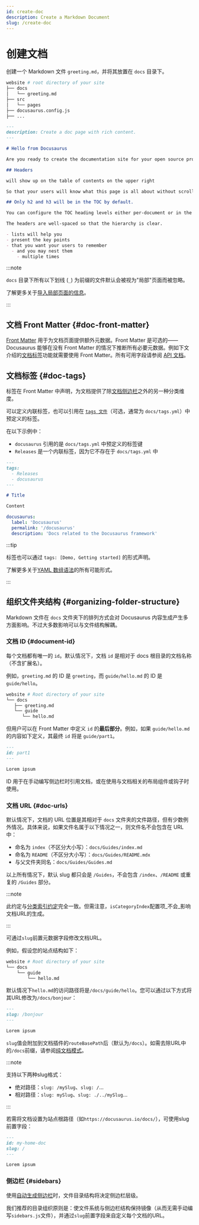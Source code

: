 ```yaml
---
id: create-doc
description: Create a Markdown Document
slug: /create-doc
---
```


# 创建文档

创建一个 Markdown 文件 `greeting.md`，并将其放置在 `docs` 目录下。

```bash
website # root directory of your site
├── docs
│   └── greeting.md
├── src
│   └── pages
├── docusaurus.config.js
├── ...
```

```md
---
description: Create a doc page with rich content.
---

# Hello from Docusaurus

Are you ready to create the documentation site for your open source project?

## Headers

will show up on the table of contents on the upper right

So that your users will know what this page is all about without scrolling down or even without reading too much.

## Only h2 and h3 will be in the TOC by default.

You can configure the TOC heading levels either per-document or in the theme configuration.

The headers are well-spaced so that the hierarchy is clear.

- lists will help you
- present the key points
- that you want your users to remember
  - and you may nest them
    - multiple times
```

:::note

`docs` 目录下所有以下划线 (`_`) 为前缀的文件默认会被视为"局部"页面而被忽略。

了解更多关于[导入局部页面的信息](../markdown-features/markdown-features-react.mdx#importing-markdown)。

:::

## 文档 Front Matter {#doc-front-matter}

[Front Matter](../markdown-features/markdown-features-intro.mdx#front-matter) 用于为文档页面提供额外元数据。Front Matter 是可选的——Docusaurus 能够在没有 Front Matter 的情况下推断所有必要元数据。例如下文介绍的[文档标签](#doc-tags)功能就需要使用 Front Matter。所有可用字段请参阅 [API 文档](../../api/plugins/plugin-content-docs.mdx#markdown-front-matter)。

## 文档标签 {#doc-tags}

标签在 Front Matter 中声明，为文档提供了除[文档侧边栏](./sidebar/index.mdx)之外的另一种分类维度。

可以定义内联标签，也可以引用在 [`tags 文件`](../../api/plugins/plugin-content-docs.mdx#tags-file)（可选，通常为 `docs/tags.yml`）中预定义的标签。

在以下示例中：

- `docusaurus` 引用的是 `docs/tags.yml` 中预定义的标签键
- `Releases` 是一个内联标签，因为它不存在于 `docs/tags.yml` 中

```md title="docs/my-doc.md"
---
tags:
  - Releases
  - docusaurus
---

# Title

Content
```

```yml title="docs/tags.yml"
docusaurus:
  label: 'Docusaurus'
  permalink: '/docusaurus'
  description: 'Docs related to the Docusaurus framework'
```

:::tip

标签也可以通过 `tags: [Demo, Getting started]` 的形式声明。

了解更多关于[YAML 数组语法](https://www.w3schools.io/file/yaml-arrays/)的所有可能形式。

:::

## 组织文件夹结构 {#organizing-folder-structure}

Markdown 文件在 `docs` 文件夹下的排列方式会对 Docusaurus 内容生成产生多方面影响。不过大多数影响可以与文件结构解耦。

### 文档 ID {#document-id}

每个文档都有唯一的 `id`。默认情况下，文档 `id` 是相对于 docs 根目录的文档名称（不含扩展名）。

例如，`greeting.md` 的 ID 是 `greeting`，而 `guide/hello.md` 的 ID 是 `guide/hello`。

```bash
website # Root directory of your site
└── docs
   ├── greeting.md
   └── guide
      └── hello.md
```

但用户可以在 Front Matter 中定义 `id` 的**最后部分**。例如，如果 `guide/hello.md` 的内容如下定义，其最终 `id` 将是 `guide/part1`。

```md
---
id: part1
---

Lorem ipsum
```

ID 用于在手动编写侧边栏时引用文档，或在使用与文档相关的布局组件或钩子时使用。

### 文档 URL {#doc-urls}

默认情况下，文档的 URL 位置是其相对于 `docs` 文件夹的文件路径，但有少数例外情况。具体来说，如果文件名属于以下情况之一，则文件名不会包含在 URL 中：

- 命名为 `index`（不区分大小写）：`docs/Guides/index.md`
- 命名为 `README`（不区分大小写）：`docs/Guides/README.mdx`
- 与父文件夹同名：`docs/Guides/Guides.md`

以上所有情况下，默认 slug 都只会是 `/Guides`，不会包含 `/index`、`/README` 或重复的 `/Guides` 部分。

:::note

此约定与[分类索引约定](./sidebar/autogenerated.mdx#category-index-convention)完全一致。但需注意，`isCategoryIndex`配置项_不会_影响文档URL的生成。

:::

可通过`slug`前置元数据字段修改文档URL。

例如，假设您的站点结构如下：

```bash
website # Root directory of your site
└── docs
    └── guide
        └── hello.md
```

默认情况下`hello.md`的访问路径将是`/docs/guide/hello`。您可以通过以下方式将其URL修改为`/docs/bonjour`：

```md
---
slug: /bonjour
---

Lorem ipsum
```

`slug`值会附加到文档插件的`routeBasePath`后（默认为`/docs`）。如需去除URL中的`/docs`前缀，请参阅[纯文档模式](docs-introduction.mdx#docs-only-mode)。

:::note

支持以下两种slug格式：

- 绝对路径：`slug: /mySlug`、`slug: /`...
- 相对路径：`slug: mySlug`、`slug: ./../mySlug`...

:::

若需将文档设置为站点根路径（如`https://docusaurus.io/docs/`），可使用slug前置字段：

```md
---
id: my-home-doc
slug: /
---

Lorem ipsum
```

### 侧边栏 {#sidebars}

使用[自动生成侧边栏](./sidebar/autogenerated.mdx)时，文件目录结构将决定侧边栏层级。

我们推荐的目录组织原则是：使文件系统与侧边栏结构保持镜像（从而无需手动编写`sidebars.js`文件），并通过`slug`前置字段来自定义每个文档的URL。